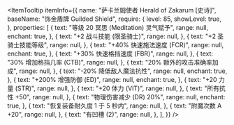 
<ItemTooltip
  itemInfo={{
    name: "萨卡兰姆使者 Herald of Zakarum [史诗]",
    baseName: "饰金盾牌 Guilded Shield",
    require: {
      level: 85,
      showLevel: true,
    },
    properties: [
      {
        text: "等级 20 冥思 (Meditation) 灵气赋予",
        range: null,
        enchant: true,
      },
      {
        text: "+2 战斗技能 (限圣骑士)",
        range: null,
      },
      {
        text: "+2 圣骑士技能等级",
        range: null,
      },
      {
        text: "+40% 快速施法速度 (FCR)",
        range: null,
        enchant: true,
      },
      {
        text: "+30% 快速格挡速度 (FBR)",
        range: null,
      },
      {
        text: "30% 增加格挡几率 (CTB)",
        range: null,
      },
      {
        text: "20% 额外的攻击准确率加成",
        range: null,
      },
      {
        text: "-20% 降低敌人魔法抗性",
        range: null,
        enchant: true,
      },
      {
        text: "+200% 增强防御 (ED)",
        range: null,
        enchant: true,
      },
      {
        text: "+20 力量 (STR)",
        range: null,
      },
      {
        text: "+20 体力 (VIT)",
        range: null,
      },
      {
        text: "所有抗性 +50",
        range: null,
      },
      {
        text: "物理伤害减少 (DR) 20%",
        range: null,
        enchant: true,
      },
      {
        text: "恢复装备耐久度 1 于 5 秒内",
        range: null,
      },
      {
        text: "附魔次数 A +20",
        range: null,
      },
      {
        text: "有凹槽 (2)",
        range: null,
      },
    ],
  }}
/>
